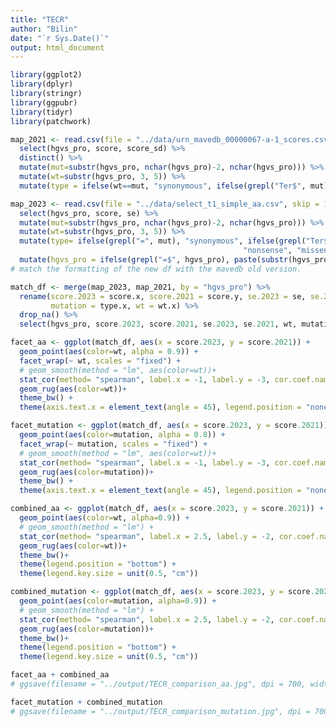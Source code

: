 ```yaml
---
title: "TECR"
author: "Bilin"
date: "`r Sys.Date()`"
output: html_document
---
```

```r
library(ggplot2)
library(dplyr)
library(stringr)
library(ggpubr)
library(tidyr)
library(patchwork)

```


```r
map_2021 <- read.csv(file = "../data/urn_mavedb_00000067-a-1_scores.csv") %>% 
  select(hgvs_pro, score, score_sd) %>% 
  distinct() %>% 
  mutate(mut=substr(hgvs_pro, nchar(hgvs_pro)-2, nchar(hgvs_pro))) %>% 
  mutate(wt=substr(hgvs_pro, 3, 5)) %>% 
  mutate(type = ifelse(wt==mut, "synonymous", ifelse(grepl("Ter$", mut), "nonsense", "missense")))
```

```r
map_2023 <- read.csv(file = "../data/select_t1_simple_aa.csv", skip = 16) %>% 
  select(hgvs_pro, score, se) %>% 
  mutate(mut=substr(hgvs_pro, nchar(hgvs_pro)-2, nchar(hgvs_pro))) %>%
  mutate(wt=substr(hgvs_pro, 3, 5)) %>% 
  mutate(type= ifelse(grepl("=", mut), "synonymous", ifelse(grepl("Ter$", mut), 
                                                    "nonsense", "missense"))) %>%
  mutate(hgvs_pro = ifelse(grepl("=$", hgvs_pro), paste(substr(hgvs_pro, 1, 5), substr(hgvs_pro, 6, nchar(hgvs_pro) - 1), substr(hgvs_pro,3, 5), sep = ''), hgvs_pro))
# match the formatting of the new df with the mavedb old version.
```

```r
match_df <- merge(map_2023, map_2021, by = "hgvs_pro") %>% 
  rename(score.2023 = score.x, score.2021 = score.y, se.2023 = se, se.2021 = score_sd,
         mutation = type.x, wt = wt.x) %>% 
  drop_na() %>% 
  select(hgvs_pro, score.2023, score.2021, se.2023, se.2021, wt, mutation)
```

```r
facet_aa <- ggplot(match_df, aes(x = score.2023, y = score.2021)) + 
  geom_point(aes(color=wt, alpha = 0.9)) +
  facet_wrap(~ wt, scales = "fixed") +
  # geom_smooth(method = "lm", aes(color=wt))+
  stat_cor(method= "spearman", label.x = -1, label.y = -3, cor.coef.name = "rho", aes(label = after_stat(r.label))) +
  geom_rug(aes(color=wt))+
  theme_bw() +
  theme(axis.text.x = element_text(angle = 45), legend.position = "none")
```

```r
facet_mutation <- ggplot(match_df, aes(x = score.2023, y = score.2021)) + 
  geom_point(aes(color=mutation, alpha = 0.8)) +
  facet_wrap(~ mutation, scales = "fixed") +
  # geom_smooth(method = "lm", aes(color=wt))+
  stat_cor(method= "spearman", label.x = -1, label.y = -3, cor.coef.name = "rho", aes(label = after_stat(r.label))) +
  geom_rug(aes(color=mutation))+
  theme_bw() +
  theme(axis.text.x = element_text(angle = 45), legend.position = "none")

```

```r
combined_aa <- ggplot(match_df, aes(x = score.2023, y = score.2021)) + 
  geom_point(aes(color=wt, alpha=0.9)) +
  # geom_smooth(method = "lm") +
  stat_cor(method= "spearman", label.x = 2.5, label.y = -2, cor.coef.name = "rho",aes(label = ..r.label..)) +
  geom_rug(aes(color=wt))+
  theme_bw()+
  theme(legend.position = "bottom") +
  theme(legend.key.size = unit(0.5, "cm")) 
```

```r
combined_mutation <- ggplot(match_df, aes(x = score.2023, y = score.2021)) + 
  geom_point(aes(color=mutation, alpha=0.9)) +
  # geom_smooth(method = "lm") +
  stat_cor(method= "spearman", label.x = 2.5, label.y = -2, cor.coef.name = "rho",aes(label = ..r.label..)) +
  geom_rug(aes(color=mutation))+
  theme_bw()+
  theme(legend.position = "bottom") +
  theme(legend.key.size = unit(0.5, "cm")) 
```

```r
facet_aa + combined_aa
# ggsave(filename = "../output/TECR_comparison_aa.jpg", dpi = 700, width = 13, height = 8)
```
```r
facet_mutation + combined_mutation
# ggsave(filename = "../output/TECR_comparison_mutation.jpg", dpi = 700, width = 11, height = 6)
```

